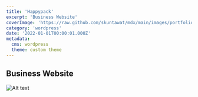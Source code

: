 ```yaml
---
title: 'Happypack'
excerpt: 'Business Website'
coverImage: 'https://raw.github.com/skuntawat/mdx/main/images/portfolio/_2022/happypack/happypack-cover.png'
category: 'wordpress'
date: '2022-01-01T00:00:01.000Z'
metadata:
  cms: wordpress
  theme: custom theme
---
```


## Business Website

![Alt text](https://raw.github.com/skuntawat/mdx/main/images/portfolio/_2022/happypack/happypack-1.png)